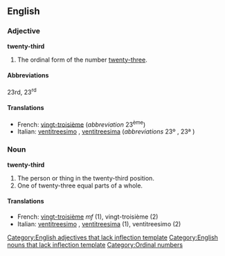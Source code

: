 ==English==

===Adjective===
'''twenty-third'''[[Category:English adjectives that lack inflection template]]

# The ordinal form of the number [[twenty-three]].

====Abbreviations====
23rd, 23<sup>rd</sup>

====Translations====

*French: [[vingt-troisième]] (''abbreviation'' 23<sup>ème</sup>)
*Italian: [[ventitreesimo]] {{m}}, [[ventitreesima]] {{f}} (''abbreviations'' 23º {{m}}, 23ª {{f}})

===Noun===
'''twenty-third'''[[Category:English nouns that lack inflection template]]

# The person or thing in the twenty-third position.
# One of twenty-three equal parts of a whole.

====Translations====

*French: [[vingt-troisième]] ''mf'' (1), vingt-troisième {{m}} (2)
*Italian: [[ventitreesimo]] {{m}}, [[ventitreesima]] {{f}} (1), ventitreesimo {{m}} (2)

[[Category:Ordinal numbers]]
